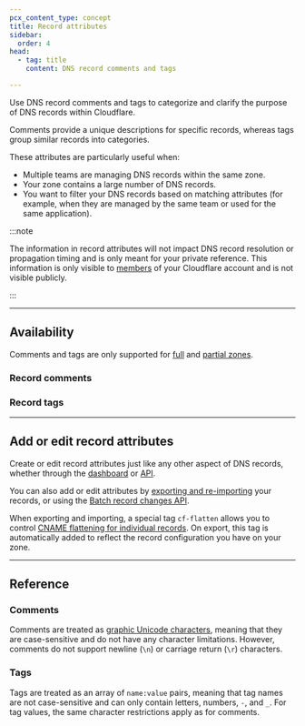 ```yaml
---
pcx_content_type: concept
title: Record attributes
sidebar:
  order: 4
head:
  - tag: title
    content: DNS record comments and tags

---
```



Use DNS record comments and tags to categorize and clarify the purpose of DNS records within Cloudflare.

Comments provide a unique descriptions for specific records, whereas tags group similar records into categories.

These attributes are particularly useful when:

* Multiple teams are managing DNS records within the same zone.
* Your zone contains a large number of DNS records.
* You want to filter your DNS records based on matching attributes (for example, when they are managed by the same team or used for the same application).

:::note


The information in record attributes will not impact DNS record resolution or propagation timing and is only meant for your private reference. This information is only visible to [members](/fundamentals/setup/manage-members/manage/) of your Cloudflare account and is not visible publicly.


:::

***

## Availability

Comments and tags are only supported for [full](/dns/zone-setups/full-setup/) and [partial zones](/dns/zone-setups/partial-setup/).

### Record comments

<FeatureTable id="dns.record_comments" />

### Record tags

<FeatureTable id="dns.record_tags" />

***

## Add or edit record attributes

Create or edit record attributes just like any other aspect of DNS records, whether through the [dashboard](/dns/manage-dns-records/how-to/create-dns-records/) or [API](/api/operations/dns-records-for-a-zone-create-dns-record).

You can also add or edit attributes by [exporting and re-importing](/dns/manage-dns-records/how-to/import-and-export/#dns-record-attributes) your records, or using the [Batch record changes API](/dns/manage-dns-records/how-to/batch-record-changes/#use-the-api).

When exporting and importing, a special tag `cf-flatten` allows you to control [CNAME flattening for individual records](/dns/cname-flattening/set-up-cname-flattening/#per-record). On export, this tag is automatically added to reflect the record configuration you have on your zone.

***

## Reference

### Comments

Comments are treated as [graphic Unicode characters](https://en.wikipedia.org/wiki/Graphic_character), meaning that they are case-sensitive and do not have any character limitations. However, comments do not support newline (`\n`) or carriage return (`\r`) characters.

### Tags

Tags are treated as an array of `name:value` pairs, meaning that tag names are not case-sensitive and can only contain letters, numbers, `-`, and `_`. For tag values, the same character restrictions apply as for comments.

